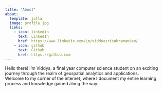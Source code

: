 ```yaml
---
title: "About"
about:
  template: jolla
  image: profile.jpg
  links:
    - icon: linkedin
      text: LinkedIn
      href: https://www.linkedin.com/in/viddyasrisubramaniam/
    - icon: github
      text: Github
      href: https://github.com
---
```


Hello there! I'm Viddya, a final year computer science student on an exciting journey through the realm of geospatial analytics and applications. Welcome to my corner of the internet, where I document my entire learning process and knowledge gained along the way.

